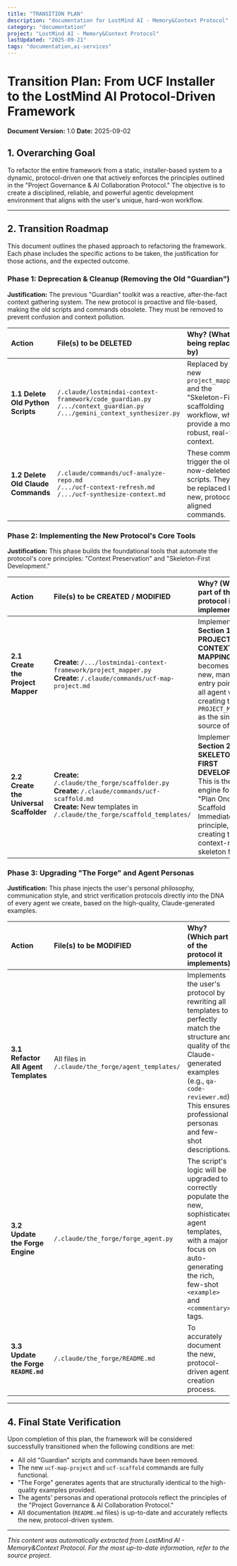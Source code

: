 ```yaml
---
title: "TRANSITION PLAN"
description: "documentation for LostMind AI - Memory&Context Protocol"
category: "documentation"
project: "LostMind AI - Memory&Context Protocol"
lastUpdated: "2025-09-21"
tags: "documentation,ai-services"
---
```


# Transition Plan: From UCF Installer to the LostMind AI Protocol-Driven Framework

**Document Version:** 1.0
**Date:** 2025-09-02

## 1. Overarching Goal

To refactor the entire framework from a static, installer-based system to a dynamic, protocol-driven one that actively enforces the principles outlined in the "Project Governance & AI Collaboration Protocol." The objective is to create a disciplined, reliable, and powerful agentic development environment that aligns with the user's unique, hard-won workflow.

---

## 2. Transition Roadmap

This document outlines the phased approach to refactoring the framework. Each phase includes the specific actions to be taken, the justification for those actions, and the expected outcome.

### Phase 1: Deprecation & Cleanup (Removing the Old "Guardian")

**Justification:** The previous "Guardian" toolkit was a reactive, after-the-fact context gathering system. The new protocol is proactive and file-based, making the old scripts and commands obsolete. They must be removed to prevent confusion and context pollution.

| Action | File(s) to be **DELETED** | Why? (What it's being replaced by) |
| :--- | :--- | :--- |
| **1.1 Delete Old Python Scripts** | `/.claude/lostmindai-context-framework/code_guardian.py`<br>`/.../context_guardian.py`<br>`/.../gemini_context_synthesizer.py` | Replaced by the new `project_mapper.py` and the "Skeleton-First" scaffolding workflow, which provide a more robust, real-time context. |
| **1.2 Delete Old Claude Commands** | `/.claude/commands/ucf-analyze-repo.md`<br>`/.../ucf-context-refresh.md`<br>`/.../ucf-synthesize-context.md` | These commands trigger the old, now-deleted scripts. They will be replaced by new, protocol-aligned commands. |

### Phase 2: Implementing the New Protocol's Core Tools

**Justification:** This phase builds the foundational tools that automate the protocol's core principles: "Context Preservation" and "Skeleton-First Development."

| Action | File(s) to be **CREATED / MODIFIED** | Why? (Which part of the protocol it implements) |
| :--- | :--- | :--- |
| **2.1 Create the Project Mapper** | **Create:** `/.../lostmindai-context-framework/project_mapper.py`<br>**Create:** `/.claude/commands/ucf-map-project.md` | Implements **Section 1: PROJECT CONTEXT MAPPING**. This becomes the new, mandatory entry point for all agent work, creating the `PROJECT_MAP.md` as the single source of truth. |
| **2.2 Create the Universal Scaffolder** | **Create:** `/.claude/the_forge/scaffolder.py`<br>**Create:** `/.claude/commands/ucf-scaffold.md`<br>**Create:** New templates in `/.claude/the_forge/scaffold_templates/` | Implements **Section 2: SKELETON-FIRST DEVELOPMENT**. This is the engine for the "Plan Once, Scaffold Immediately" principle, creating the context-rich skeleton files. |

### Phase 3: Upgrading "The Forge" and Agent Personas

**Justification:** This phase injects the user's personal philosophy, communication style, and strict verification protocols directly into the DNA of every agent we create, based on the high-quality, Claude-generated examples.

| Action | File(s) to be **MODIFIED** | Why? (Which part of the protocol it implements) |
| :--- | :--- | :--- |
| **3.1 Refactor All Agent Templates** | All files in `/.claude/the_forge/agent_templates/` | Implements the user's protocol by rewriting all templates to perfectly match the structure and quality of the Claude-generated examples (e.g., `qa-code-reviewer.md`). This ensures professional personas and few-shot descriptions. |
| **3.2 Update the Forge Engine** | `/.claude/the_forge/forge_agent.py` | The script's logic will be upgraded to correctly populate the new, sophisticated agent templates, with a major focus on auto-generating the rich, few-shot `<example>` and `<commentary>` tags. |
| **3.3 Update the Forge `README.md`** | `/.claude/the_forge/README.md` | To accurately document the new, protocol-driven agent creation process. |

---
## 4. Final State Verification

Upon completion of this plan, the framework will be considered successfully transitioned when the following conditions are met:

- All old "Guardian" scripts and commands have been removed.
- The new `ucf-map-project` and `ucf-scaffold` commands are fully functional.
- "The Forge" generates agents that are structurally identical to the high-quality examples provided.
- The agents' personas and operational protocols reflect the principles of the "Project Governance & AI Collaboration Protocol."
- All documentation (`README.md` files) is up-to-date and accurately reflects the new, protocol-driven system.


---
*This content was automatically extracted from LostMind AI - Memory&Context Protocol. For the most up-to-date information, refer to the source project.*
